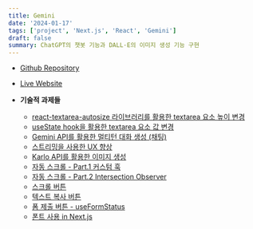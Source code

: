 ```yaml
---
title: Gemini
date: '2024-01-17'
tags: ['project', 'Next.js', 'React', 'Gemini']
draft: false
summary: ChatGPT의 챗봇 기능과 DALL·E의 이미지 생성 기능 구현
---
```


- [Github Repository](https://github.com/Valentin1495/Gemini)
- [Live Website](https://gemini-nh.vercel.app)

- **기술적 과제들**
  - [react-textarea-autosize 라이브러리를 활용한 textarea 요소 높이 변경](/blog/projects/Gemini/react-textarea-autosize)
  - [useState hook을 활용한 textarea 요소 값 변경](/blog/projects/Gemini/changing-textarea-value-using-state)
  - [Gemini API를 활용한 멀티턴 대화 생성 (채팅)](/blog/projects/Gemini/building-multiturn-conversations)
  - [스트리밍을 사용한 UX 향상](/blog/projects/Gemini/using-streaming-for-faster-interactions)
  - [Karlo API를 활용한 이미지 생성](/blog/projects/Gemini/generating-images-using-karlo-api)
  - [자동 스크롤 - Part.1 커스텀 훅](/blog/projects/Gemini/implementing-auto-scroll-part-1)
  - [자동 스크롤 - Part.2 Intersection Observer](/blog/projects/Gemini/implementing-auto-scroll-part-2)
  - [스크롤 버튼](/blog/projects/Gemini/button-scroll-to-bottom)
  - [텍스트 복사 버튼](/blog/projects/Gemini/copying-text-to-clipboard)
  - [폼 제출 버튼 - useFormStatus](/blog/projects/Gemini/building-submit-button-useFormStatus)
  - [폰트 사용 in Next.js](/blog/projects/Gemini/using-fonts-in-nextjs)